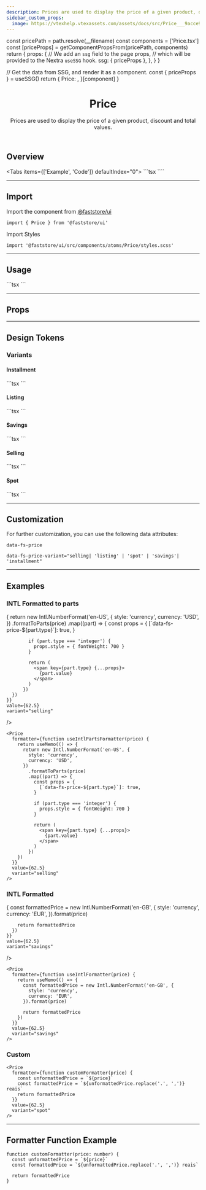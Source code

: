```yaml
---
description: Prices are used to display the price of a given product, discount and total values.
sidebar_custom_props:
  image: https://vtexhelp.vtexassets.com/assets/docs/src/Price___9acce93fd9399d7dcea4a3bb8b7de0c6.png
---
```




  const pricePath = path.resolve(__filename)
  const components = ['Price.tsx']
  const [priceProps] = getComponentPropsFrom(pricePath, components)
  return {
    props: {
      // We add an `ssg` field to the page props,
      // which will be provided to the Nextra `useSSG` hook.
      ssg: { priceProps },
    },
  }
}

  // Get the data from SSG, and render it as a component.
  const { priceProps } = useSSG()
  return {
    Price: <PropsSection propsList={priceProps} />,
  }[component]
}

<header>

# Price

Prices are used to display the price of a given product, discount and total values.

</header>

## Overview

<Tabs items={['Example', 'Code']} defaultIndex="0">
  <Tab>
    <OverviewSection>
      <Price value={62.5} variant="selling" />
      <Price value={62.5} variant="listing" />
      <Price value={62.5} variant="spot" />
      <Price value={62.5} variant="savings" />
      <Price value={62.5} variant="installment" />
    </OverviewSection>
  </Tab>
  <Tab>
    ```tsx
    <Price value={62.5} variant="selling" />
    <Price value={62.5} variant="listing" />
    <Price value={62.5} variant="spot" />
    <Price value={62.5} variant="savings" />
    <Price value={62.5} variant="installment" />
    ````
  </Tab>
</Tabs>

---

## Import

Import the component from [@faststore/ui](/../components)

```tsx
import { Price } from '@faststore/ui'
```

Import Styles

```tsx
import '@faststore/ui/src/components/atoms/Price/styles.scss'
```

---

## Usage

<OverviewSection>
  <Price value={62.5} />
</OverviewSection>
```tsx
<Price value={62.5} />
```

---

## Props

<PricePropsSection component="Price" />

---

## Design Tokens

<TokenTable>
  <TokenRow
    token="--fs-price-listing-color"
    value="var(--fs-color-text-light)"
    isColor
  />
  <TokenRow token="--fs-price-listing-text-decoration" value="line-through" />
  <TokenRow
    token="--fs-price-spot-font-weight"
    value="var(--fs-text-weight-bold)"
  />
  <TokenRow
    token="--fs-price-spot-color"
    value="var(--fs-color-text)"
    isColor
  />
</TokenTable>

### Variants

#### Installment

<OverviewSection>
  <Price value={62.5} variant="installment" />
</OverviewSection>
```tsx
<Price value={62.5} variant="installment" />
```

#### Listing

<OverviewSection>
  <Price value={62.5} variant="listing" />
</OverviewSection>
```tsx
<Price value={62.5} variant="listing" />
```

#### Savings

<OverviewSection>
  <Price value={62.5} variant="savings" />
</OverviewSection>
```tsx
<Price value={62.5} variant="savings" />
```

#### Selling

<OverviewSection>
  <Price value={62.5} variant="selling" />
</OverviewSection>
```tsx
<Price value={62.5} variant="selling" />
```

#### Spot

<OverviewSection>
  <Price value={62.5} variant="spot" />
</OverviewSection>
```tsx
<Price value={62.5} variant="spot" />
```

---

## Customization

For further customization, you can use the following data attributes:

`data-fs-price`

`data-fs-price-variant="selling| 'listing' | 'spot' | 'savings'| 'installment"`

---

## Examples

### INTL Formatted to parts

<OverviewSection>
  <Price
    formatter={function useIntlPartsFormatter(price) {
        return useMemo(() => {
          return new Intl.NumberFormat('en-US', {
            style: 'currency',
            currency: 'USD',
          })
            .formatToParts(price)
          .map((part) => {
            const props = {
              [`data-fs-price-${part.type}`]: true,
            }

            if (part.type === 'integer') {
              props.style = { fontWeight: 700 }
            }

            return (
              <span key={part.type} {...props}>
                {part.value}
              </span>
            )
          })
      })
    }}
    value={62.5}
    variant="selling"

/>

</OverviewSection>

```tsx
<Price
  formatter={function useIntlPartsFormatter(price) {
    return useMemo(() => {
      return new Intl.NumberFormat('en-US', {
        style: 'currency',
        currency: 'USD',
      })
        .formatToParts(price)
        .map((part) => {
          const props = {
            [`data-fs-price-${part.type}`]: true,
          }

          if (part.type === 'integer') {
            props.style = { fontWeight: 700 }
          }

          return (
            <span key={part.type} {...props}>
              {part.value}
            </span>
          )
        })
    })
  }}
  value={62.5}
  variant="selling"
/>
```

### INTL Formatted

<OverviewSection>
  <Price
    formatter={function useIntlFormatter(price) {
      return useMemo(() => {
        const formattedPrice = new Intl.NumberFormat('en-GB', {
          style: 'currency',
          currency: 'EUR',
        }).format(price)

        return formattedPrice
      })
    }}
    value={62.5}
    variant="savings"

/>

</OverviewSection>

```tsx
<Price
  formatter={function useIntlFormatter(price) {
    return useMemo(() => {
      const formattedPrice = new Intl.NumberFormat('en-GB', {
        style: 'currency',
        currency: 'EUR',
      }).format(price)

      return formattedPrice
    })
  }}
  value={62.5}
  variant="savings"
/>
```

### Custom

<OverviewSection>
  <Price
    formatter={function customFormatter(price) {
      const unformattedPrice = `${price}`
      const formattedPrice = `${unformattedPrice.replace('.', ',')} reais`
      return formattedPrice
    }}
    value={62.5}
    variant="spot"
  />
</OverviewSection>

```tsx
<Price
  formatter={function customFormatter(price) {
    const unformattedPrice = `${price}`
    const formattedPrice = `${unformattedPrice.replace('.', ',')} reais`
    return formattedPrice
  }}
  value={62.5}
  variant="spot"
/>
```

---

## Formatter Function Example

```tsx
function customFormatter(price: number) {
  const unformattedPrice = `${price}`
  const formattedPrice = `${unformattedPrice.replace('.', ',')} reais`

  return formattedPrice
}
```
